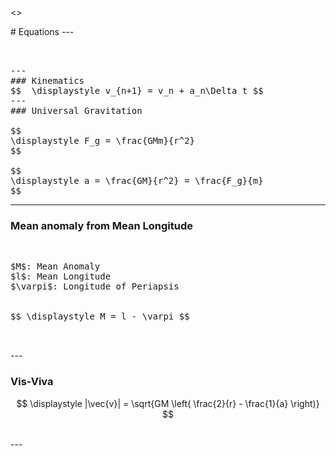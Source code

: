 


<>
<Head>
  <title>Equations</title>
  <meta name="description" content="" />
  <link rel="icon" type="image/svg+xml" href="/favicon/lightmode/favicon.svg" />
  <link rel="icon" type="image/png" href="/favicon/lightmode/favicon.png" />
</Head>

<div className="mt-8">
# Equations  
---  
  
<br/>
  
<pre> 

---
### Kinematics  
$$  \displaystyle v_{n+1} = v_n + a_n\Delta t $$
---
### Universal Gravitation

$$
\displaystyle F_g = \frac{GMm}{r^2}
$$

$$
\displaystyle a = \frac{GM}{r^2} = \frac{F_g}{m}
$$
</pre>

---  
### Mean anomaly from Mean Longitude  

<br/>
<pre>
$M$: Mean Anomaly
$l$: Mean Longitude
$\varpi$: Longitude of Periapsis    
<br/>
$$ \displaystyle M = l - \varpi $$  
<br/>
</pre>
---  

### Vis-Viva

$$ \displaystyle |\vec{v}| = \sqrt{GM \left( \frac{2}{r} - \frac{1}{a} \right)} $$ 

<br/>
---
<br/>
<br/>
<br/>
</div>
</>
